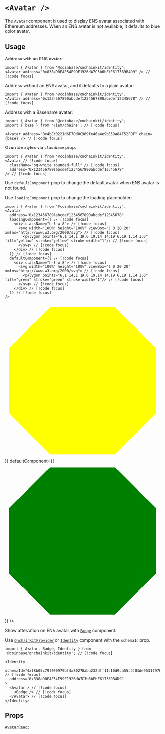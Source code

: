 
# `<Avatar />`

The `Avatar` component is used to display ENS avatar associated with Ethereum addresses.
When an ENS avatar is not available, it defaults to blue color avatar.

## Usage

Address with an ENS avatar:

```tsx
import { Avatar } from '@coinbase/onchainkit/identity';
<Avatar address="0x838aD0EAE54F99F1926dA7C3b6bFbF617389B4D9" /> // [!code focus]
```

<App>
  <Avatar address="0x838aD0EAE54F99F1926dA7C3b6bFbF617389B4D9" />
</App>

Address without an ENS avatar, and it defaults to a plain avatar:

```tsx
import { Avatar } from '@coinbase/onchainkit/identity';
<Avatar address="0x1234567890abcdef1234567890abcdef12345678" /> // [!code focus]
```

<App>
  <Avatar address="0x1234567890abcdef1234567890abcdef12345678" />
</App>


Address with a Basename avatar:

```tsx
import { Avatar } from '@coinbase/onchainkit/identity';
import { base } from 'viem/chains'; // [!code focus]

<Avatar address="0x4bEf0221d6F7Dd0C969fe46a4e9b339a84F52FDF" chain={base} /> // [!code focus]
```

<App>
  <Avatar address="0x4bEf0221d6F7Dd0C969fe46a4e9b339a84F52FDF" chain={base}/>
</App>

Override styles via `className` prop:

```tsx
import { Avatar } from '@coinbase/onchainkit/identity';
<Avatar // [!code focus]
  className="bg-white rounded-full" // [!code focus]
  address="0x1234567890abcdef1234567890abcdef12345678"
/> // [!code focus]
```

<App>
  <Avatar className="bg-white rounded-full" address="0x1234567890abcdef1234567890abcdef12345678" />
</App>

Use `defaultComponent` prop to change the default avatar when ENS avatar is not found.

Use `loadingComponent` prop to change the loading placeholder:

```tsx
import { Avatar } from '@coinbase/onchainkit/identity';
<Avatar
  address="0x1234567890abcdef1234567890abcdef12345678"
  loadingComponent={( // [!code focus]
    <div className="h-8 w-8"> // [!code focus]
      <svg width="100%" height="100%" viewBox="0 0 20 20" xmlns="http://www.w3.org/2000/svg"> // [!code focus]
        <polygon points="6,1 14,1 19,6 19,14 14,19 6,19 1,14 1,6" fill="yellow" stroke="yellow" stroke-width="1"/> // [!code focus]
      </svg> // [!code focus]
    </div> // [!code focus]
  )} // [!code focus]
  defaultComponent={( // [!code focus]
    <div className="h-8 w-8"> // [!code focus]
      <svg width="100%" height="100%" viewBox="0 0 20 20" xmlns="http://www.w3.org/2000/svg"> // [!code focus]
        <polygon points="6,1 14,1 19,6 19,14 14,19 6,19 1,14 1,6" fill="green" stroke="green" stroke-width="1"/> // [!code focus]
      </svg> // [!code focus]
    </div> // [!code focus]
  )} // [!code focus]
/>
```

<App>
  <Avatar
    address="0x1234567890abcdef1234567890abcdef12345678"
    loadingComponent={(
      <div className="h-8 w-8">
        <svg width="100%" height="100%" viewBox="0 0 20 20" xmlns="http://www.w3.org/2000/svg">
          <polygon points="6,1 14,1 19,6 19,14 14,19 6,19 1,14 1,6" fill="yellow" stroke="yellow" stroke-width="1"/>
        </svg>
      </div>
    )}
    defaultComponent={(
      <div className="h-8 w-8">
        <svg width="100%" height="100%" viewBox="0 0 20 20" xmlns="http://www.w3.org/2000/svg">
          <polygon points="6,1 14,1 19,6 19,14 14,19 6,19 1,14 1,6" fill="green" stroke="green" stroke-width="1"/>
        </svg>
      </div>
    )}
  />
</App>

Show attestation on ENV avatar with [`Badge`](/identity/badge) component.

Use [`OnchainKitProvider`](/config/onchainkit-provider) or [`Identity`](/identity/identity) component with the `schemaId` prop.

```tsx
import { Avatar, Badge, Identity } from '@coinbase/onchainkit/identity'; // [!code focus]

<Identity
  schemaId="0xf8b05c79f090979bf4a80270aba232dff11a10d9ca55c4f88de95317970f0de9" // [!code focus]
  address="0x838aD0EAE54F99F1926dA7C3b6bFbF617389B4D9"
>
  <Avatar > // [!code focus]
    <Badge /> // [!code focus]
  </Avatar> // [!code focus]
</Identity>
```

<App>
  <Identity
    schemaId="0xf8b05c79f090979bf4a80270aba232dff11a10d9ca55c4f88de95317970f0de9"
    address="0x838aD0EAE54F99F1926dA7C3b6bFbF617389B4D9"
    className="bg-transparent"
  >
    <Avatar >
      <Badge />
    </Avatar>
  </Identity>
</App>

## Props

[`AvatarReact`](/identity/types#AvatarReact)
